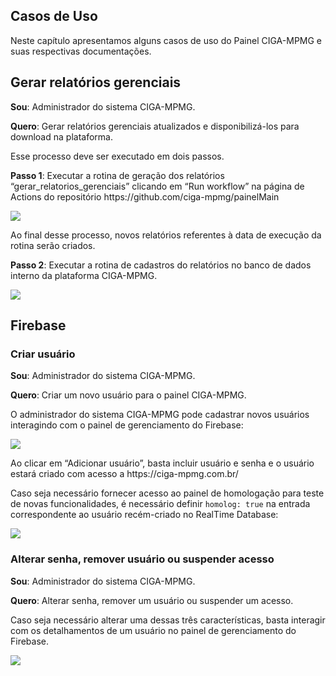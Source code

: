 ## Casos de Uso

Neste capítulo apresentamos alguns casos de uso do Painel CIGA-MPMG e suas respectivas documentações.

## Gerar relatórios gerenciais

**Sou**: Administrador do sistema CIGA-MPMG.

**Quero**: Gerar relatórios gerenciais atualizados e disponibilizá-los para download na plataforma.

Esse processo deve ser executado em dois passos.

**Passo 1**: Executar a rotina de geração dos relatórios "gerar_relatorios_gerenciais" clicando em "Run workflow" na página de Actions do repositório https://github.com/ciga-mpmg/painelMain

![](img/actions_geracao_de_relatorio.png)

Ao final desse processo, novos relatórios referentes à data de execução da rotina serão criados.

**Passo 2**: Executar a rotina de cadastros do relatórios no banco de dados interno da plataforma CIGA-MPMG.

![](img/actions_atualizacao_bucket.png)

## Firebase

### Criar usuário

**Sou**: Administrador do sistema CIGA-MPMG.

**Quero**: Criar um novo usuário para o painel CIGA-MPMG.

O administrador do sistema CIGA-MPMG pode cadastrar novos usuários interagindo com o painel de gerenciamento do Firebase:

![](img/criacao_de_usuarios.png)

Ao clicar em "Adicionar usuário", basta incluir usuário e senha e o usuário estará criado com acesso a https://ciga-mpmg.com.br/

Caso seja necessário fornecer acesso ao painel de homologação para teste de novas funcionalidades, é necessário definir `homolog: true` na entrada correspondente ao usuário recém-criado no RealTime Database:

![](img/desbloqueio_de_usuario.png)

### Alterar senha, remover usuário ou suspender acesso

**Sou**: Administrador do sistema CIGA-MPMG.

**Quero**: Alterar senha, remover um usuário ou suspender um acesso.

Caso seja necessário alterar uma dessas três características, basta interagir com os detalhamentos de um usuário no painel de gerenciamento do Firebase.

![](img/redefinir_senha.png)